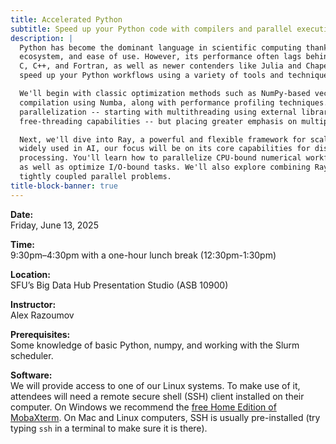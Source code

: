 ```yaml
---
title: Accelerated Python
subtitle: Speed up your Python code with compilers and parallel execution.
description: |
  Python has become the dominant language in scientific computing thanks to its high-level syntax, extensive
  ecosystem, and ease of use. However, its performance often lags behind traditional compiled languages like
  C, C++, and Fortran, as well as newer contenders like Julia and Chapel. This course is designed to help you
  speed up your Python workflows using a variety of tools and techniques.

  We'll begin with classic optimization methods such as NumPy-based vectorization, and explore just-in-time
  compilation using Numba, along with performance profiling techniques. From there, we'll delve into
  parallelization -- starting with multithreading using external libraries like NumExpr and Python 3.13's new
  free-threading capabilities -- but placing greater emphasis on multiprocessing.

  Next, we'll dive into Ray, a powerful and flexible framework for scaling Python applications. While Ray is
  widely used in AI, our focus will be on its core capabilities for distributed computing and data
  processing. You'll learn how to parallelize CPU-bound numerical workflows -- with and without reduction --
  as well as optimize I/O-bound tasks. We'll also explore combining Ray with Numba and will discuss coding
  tightly coupled parallel problems.
title-block-banner: true
---
```


<!-- Please note: this course does not cover GPU computing (which merits its own course), nor will we dive -->
<!-- into mpi4py, the standard MPI library for Python. -->

:::{.topdef}

**Date:** \
Friday, June 13, 2025

**Time:** \
9:30pm–4:30pm with a one-hour lunch break (12:30pm-1:30pm)

**Location:** \
SFU's Big Data Hub Presentation Studio (ASB 10900)

**Instructor:** \
Alex Razoumov

**Prerequisites:** \
Some knowledge of basic Python, numpy, and working with the Slurm scheduler.

**Software:** \
We will provide access to one of our Linux systems. To make use of it, attendees will need a remote secure shell (SSH) client installed on their computer. On Windows we recommend the [free Home Edition of MobaXterm](https://mobaxterm.mobatek.net/download.html). On Mac and Linux computers, SSH is usually pre-installed (try typing `ssh` in a terminal to make sure it is there).

:::

<br>

<!-- * Course notes: [Part 1](https://wgpages.netlify.app/pythonhpc) and [Part 2](https://wgpages.netlify.app/ray) -->
<!-- * Claim your [username](https://tinyurl.com/clusterusernames) -- write down your name after your selected username -->
